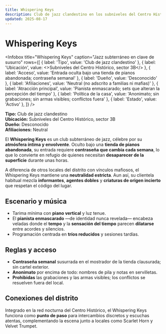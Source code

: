 ```yaml
---
title: Whispering Keys
description: Club de jazz clandestino en los subniveles del Centro Histórico; acceso por contraseña semanal bajo una tienda de pianos abandonada. Neutral, con clientela de informantes y seres ambiguos.
updated: 2025-08-17
---
```



# Whispering Keys

<Infobox
  title="Whispering Keys"
  caption="Jazz subterráneo en clave de susurro"
  rows={[
    { label: 'Tipo', value: 'Club de jazz clandestino' },
    { label: 'Ubicación', value: <>Subniveles del <Link to="/CrSaSo/lugares/Centro%20Histórico">Centro Histórico</Link>, sector 3B</> },
    { label: 'Acceso', value: 'Entrada oculta bajo una tienda de pianos abandonada; contraseña semanal' },
    { label: 'Dueño', value: 'Desconocido' },
    { label: 'Afiliaciones', value: 'Neutral (no adscrito a familias ni mafias)' },
    { label: 'Atracción principal', value: 'Pianista enmascarado; sets que alteran la percepción del tiempo' },
    { label: 'Política de la casa', value: 'Anonimato; sin grabaciones; sin armas visibles; conflictos fuera' },
    { label: 'Estado', value: 'Activo' },
  ]}
/>

**Tipo:** Club de jazz clandestino  
**Ubicación:** Subniveles del Centro Histórico, sector 3B  
**Dueño:** Desconocido  
**Afiliaciones:** Neutral

El **Whispering Keys** es un club subterráneo de jazz, célebre por su **atmósfera íntima y envolvente**. Oculto bajo una **tienda de pianos abandonada**, su entrada requiere **contraseña que cambia cada semana**, lo que lo convierte en refugio de quienes necesitan **desaparecer de la superficie** durante unas horas.

A diferencia de otros locales del distrito con vínculos mafiosos, el Whispering Keys mantiene una **neutralidad estricta**. Aun así, su clientela habitual mezcla **informantes**, **agentes dobles** y **criaturas de origen incierto** que respetan el código del lugar.

## Escenario y música
- Tarima mínima con **piano vertical** y luz tenue.  
- El **pianista enmascarado** —de identidad nunca revelada— encabeza veladas donde el **tempo** y la **sensación del tiempo** parecen **dilatarse** entre acordes y silencios.  
- Programación centrada en **tríos reducidos** y sesiones tardías.

## Reglas y acceso
- **Contraseña semanal** susurrada en el mostrador de la tienda clausurada; sin cartel exterior.  
- **Anonimato** por encima de todo: nombres de pila y notas en servilletas.  
- **Prohibidas** las grabaciones y las armas visibles; los conflictos se resuelven fuera del local.

## Conexiones del distrito
Integrado en la red nocturna del <Link to="/CrSaSo/lugares/Centro%20Histórico">Centro Histórico</Link>, el Whispering Keys funciona como **punto de paso** para intercambios discretos y escuchas atentas, complementando la escena junto a locales como <Link to="/CrSaSo/lugares/Scarlet%20Horn">Scarlet Horn</Link> y <Link to="/CrSaSo/lugares/Velvet%20Trumpet">Velvet Trumpet</Link>.

